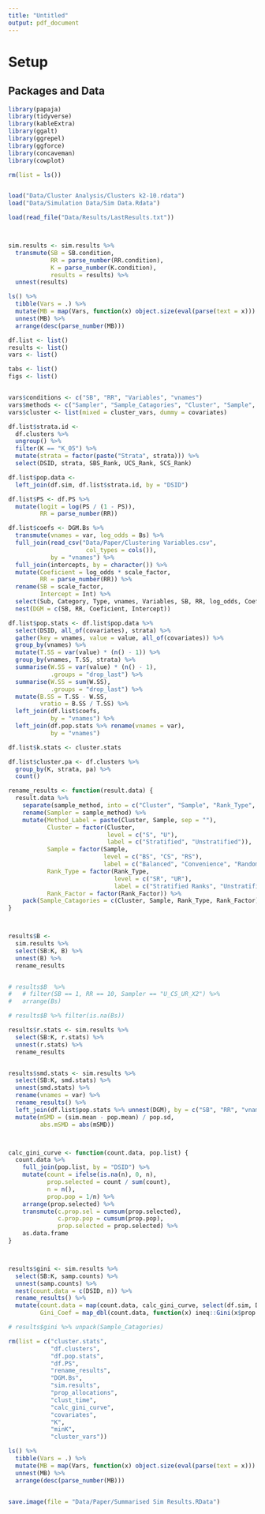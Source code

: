 ```yaml
---
title: "Untitled"
output: pdf_document
---
```


# Setup

## Packages and Data

```r
library(papaja)
library(tidyverse)
library(kableExtra)
library(ggalt)
library(ggrepel)
library(ggforce)
library(concaveman)
library(cowplot)

rm(list = ls())


load("Data/Cluster Analysis/Clusters k2-10.rdata")
load("Data/Simulation Data/Sim Data.Rdata")

load(read_file("Data/Results/LastResults.txt"))



sim.results <- sim.results %>%
  transmute(SB = SB.condition,
            RR = parse_number(RR.condition),
            K = parse_number(K.condition),
            results = results) %>%
  unnest(results)

```


```r

ls() %>%
  tibble(Vars = .) %>%
  mutate(MB = map(Vars, function(x) object.size(eval(parse(text = x))) %>% format(units = "MB", digits = 3))) %>%
  unnest(MB) %>%
  arrange(desc(parse_number(MB)))

```

```r

df.list <- list()
results <- list()
vars <- list()

tabs <- list()
figs <- list()


vars$conditions <- c("SB", "RR", "Variables", "vnames") 
vars$methods <- c("Sampler", "Sample_Catagories", "Cluster", "Sample", "Method_Label") 
vars$cluster <- list(mixed = cluster_vars, dummy = covariates)
```

```r
df.list$strata.id <- 
  df.clusters %>%
  ungroup() %>%
  filter(K == "K_05") %>%
  mutate(strata = factor(paste("Strata", strata))) %>%
  select(DSID, strata, SBS_Rank, UCS_Rank, SCS_Rank)

```

```r

df.list$pop.data <- 
  left_join(df.sim, df.list$strata.id, by = "DSID")


```

```r


df.list$PS <- df.PS %>% 
  mutate(logit = log(PS / (1 - PS)),
         RR = parse_number(RR))


```

```r
df.list$coefs <- DGM.Bs %>%
  transmute(vnames = var, log_odds = Bs) %>%
  full_join(read_csv("Data/Paper/Clustering Variables.csv",
                      col_types = cols()),
            by = "vnames") %>%
  full_join(intercepts, by = character()) %>%
  mutate(Coeficient = log_odds * scale_factor,
         RR = parse_number(RR)) %>%
  rename(SB = scale_factor,
         Intercept = Int) %>%
  select(Sub, Category, Type, vnames, Variables, SB, RR, log_odds, Coeficient, Intercept) %>%
  nest(DGM = c(SB, RR, Coeficient, Intercept))

```


```r
df.list$pop.stats <- df.list$pop.data %>%
  select(DSID, all_of(covariates), strata) %>%
  gather(key = vnames, value = value, all_of(covariates)) %>%
  group_by(vnames) %>%
  mutate(T.SS = var(value) * (n() - 1)) %>%
  group_by(vnames, T.SS, strata) %>%
  summarise(W.SS = var(value) * (n() - 1), 
            .groups = "drop_last") %>%
  summarise(W.SS = sum(W.SS), 
            .groups = "drop_last") %>%
  mutate(B.SS = T.SS - W.SS,
         vratio = B.SS / T.SS) %>%
  left_join(df.list$coefs, 
            by = "vnames") %>%
  left_join(df.pop.stats %>% rename(vnames = var), 
            by = "vnames")

df.list$k.stats <- cluster.stats

df.list$cluster.pa <- df.clusters %>%
  group_by(K, strata, pa) %>%
  count()

```


```r
rename_results <- function(result.data) {
  result.data %>%
    separate(sample_method, into = c("Cluster", "Sample", "Rank_Type", "Rank_Factor"), remove = F, fill = "right") %>%
    rename(Sampler = sample_method) %>%
    mutate(Method_Label = paste(Cluster, Sample, sep = ""),
           Cluster = factor(Cluster, 
                            level = c("S", "U"), 
                            label = c("Stratified", "Unstratified")),
           Sample = factor(Sample,
                           level = c("BS", "CS", "RS"), 
                           label = c("Balanced", "Convenience", "Random")),
           Rank_Type = factor(Rank_Type,
                              level = c("SR", "UR"), 
                              label = c("Stratified Ranks", "Unstratified Ranks")),
           Rank_Factor = factor(Rank_Factor)) %>%
    pack(Sample_Catagories = c(Cluster, Sample, Rank_Type, Rank_Factor))
}



results$B <- 
  sim.results %>% 
  select(SB:K, B) %>%
  unnest(B) %>%
  rename_results


# results$B  %>%
#   # filter(SB == 1, RR == 10, Sampler == "U_CS_UR_X2") %>%
#   arrange(Bs)

# results$B %>% filter(is.na(Bs))

results$r.stats <- sim.results %>% 
  select(SB:K, r.stats) %>%
  unnest(r.stats) %>%
  rename_results 


results$smd.stats <- sim.results %>% 
  select(SB:K, smd.stats) %>%
  unnest(smd.stats) %>% 
  rename(vnames = var) %>% 
  rename_results() %>%
  left_join(df.list$pop.stats %>% unnest(DGM), by = c("SB", "RR", "vnames")) %>%
  mutate(mSMD = (sim.mean - pop.mean) / pop.sd,
         abs.mSMD = abs(mSMD))




```


```r


calc_gini_curve <- function(count.data, pop.list) {
  count.data %>%
    full_join(pop.list, by = "DSID") %>%
    mutate(count = ifelse(is.na(n), 0, n),
           prop.selected = count / sum(count),
           n = n(),
           prop.pop = 1/n) %>%
    arrange(prop.selected) %>%
    transmute(c.prop.sel = cumsum(prop.selected),
              c.prop.pop = cumsum(prop.pop),
              prop.selected = prop.selected) %>%
    as.data.frame
}



results$gini <- sim.results %>% 
  select(SB:K, samp.counts) %>%
  unnest(samp.counts) %>%
  nest(count.data = c(DSID, n)) %>%
  rename_results() %>%
  mutate(count.data = map(count.data, calc_gini_curve, select(df.sim, DSID)),
         Gini_Coef = map_dbl(count.data, function(x) ineq::Gini(x$prop.selected)))

# results$gini %>% unpack(Sample_Catagories)
```


```r
rm(list = c("cluster.stats", 
            "df.clusters", 
            "df.pop.stats", 
            "df.PS",
            "rename_results",
            "DGM.Bs",
            "sim.results",
            "prop_allocations",
            "clust_time",
            "calc_gini_curve",
            "covariates",
            "K",
            "minK",
            "cluster_vars"))


```

```r
ls() %>%
  tibble(Vars = .) %>%
  mutate(MB = map(Vars, function(x) object.size(eval(parse(text = x))) %>% format(units = "MB", digits = 3))) %>%
  unnest(MB) %>%
  arrange(desc(parse_number(MB)))


save.image(file = "Data/Paper/Summarised Sim Results.RData")


```